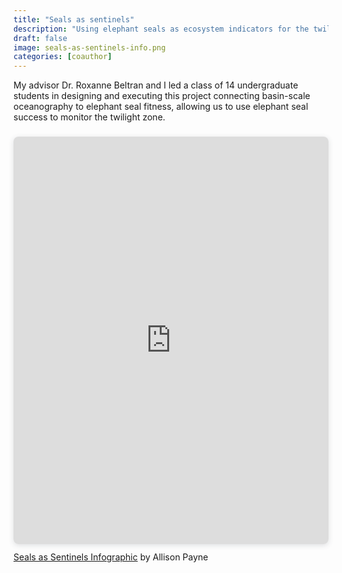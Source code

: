 ```yaml
---
title: "Seals as sentinels"
description: "Using elephant seals as ecosystem indicators for the twilight zone"
draft: false 
image: seals-as-sentinels-info.png
categories: [coauthor]
---
```


My advisor Dr. Roxanne Beltran and I led a class of 14 undergraduate students in designing and executing this project connecting basin-scale oceanography to elephant seal fitness, allowing us to use elephant seal success to monitor the twilight zone.

```{=html}
<div style="position: relative; width: 100%; height: 0; padding-top: 129.4118%;
 padding-bottom: 0; box-shadow: 0 2px 8px 0 rgba(63,69,81,0.16); margin-top: 1.6em; margin-bottom: 0.9em; overflow: hidden;
 border-radius: 8px; will-change: transform;">
  <iframe loading="lazy" style="position: absolute; width: 100%; height: 100%; top: 0; left: 0; border: none; padding: 0;margin: 0;"
    src="https://www.canva.com/design/DAFaA3SZOeI/cUiuVW5PCiBvbwIJzemYeQ/view?embed" allowfullscreen="allowfullscreen" allow="fullscreen">
  </iframe>
</div>
<a href="https:&#x2F;&#x2F;www.canva.com&#x2F;design&#x2F;DAFaA3SZOeI&#x2F;cUiuVW5PCiBvbwIJzemYeQ&#x2F;view?utm_content=DAFaA3SZOeI&amp;utm_campaign=designshare&amp;utm_medium=embeds&amp;utm_source=link" target="_blank" rel="noopener">Seals as Sentinels Infographic</a> by Allison Payne
```
